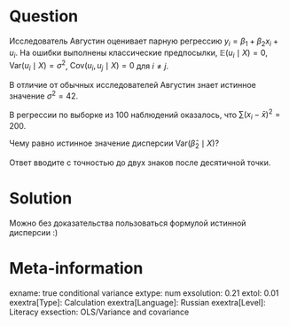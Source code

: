 Question
========

Исследователь Августин оценивает парную регрессию $y_i = \beta_1 + \beta_2 x_i + u_i$.
На ошибки выполнены классические предпосылки, $\mathbb E(u_i \mid X) = 0$, $\mathrm{Var}(u_i \mid X) = \sigma^2$,
$\mathrm{Cov}(u_i, u_j \mid X) = 0$ для $i\neq j$.

В отличие от обычных исследователей Августин знает истинное значение $\sigma^2 = 42$.

В регрессии по выборке из 100 наблюдений оказалось, что $\sum (x_i - \bar x)^2 = 200$.

Чему равно истинное значение дисперсии $\mathrm{Var}(\hat\beta_2 \mid X)$?

Ответ вводите с точностью до двух знаков после десятичной точки. 

Solution
========

Можно без доказательства пользоваться формулой истинной дисперсии :)

Meta-information
================
exname: true conditional variance 
extype: num
exsolution: 0.21
extol: 0.01
exextra[Type]: Calculation
exextra[Language]: Russian
exextra[Level]: Literacy
exsection: OLS/Variance and covariance


